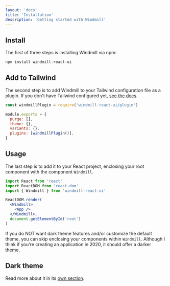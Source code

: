 ```yaml
---
layout: 'docs'
title: 'Installation'
description: 'Getting started with Windmill'
---
```


## Install

The first of three steps is installing Windmill via npm:

```sh title=Terminal
npm install windmill-react-ui
```

## Add to Tailwind

The second step is to add Windmill to your Tailwind configuration file as a plugin. If you don't have Tailwind configured yet, [see the docs](https://tailwindcss.com/docs/installation).

```js title=tailwind.config.js
const windmillPlugin = require('windmill-react-ui/plugin')

module.exports = {
  purge: [],
  theme: {},
  variants: {},
  plugins: [windmillPlugin()],
}
```

## Usage

The last step is to add it to your React project, enclosing your root component with the component `Windmill`.

```jsx title=App.js
import React from 'react'
import ReactDOM from 'react-dom'
import { Windmill } from 'windmill-react-ui'

ReactDOM.render(
  <Windmill>
    <App />
  </Windmill>,
  document.getElementById('root')
)
```

If you do NOT want dark theme features and/or customize the default theme, you can skip enclosing your components within `Windmill`. Although I think if you're creating an application in 2020, it should offer a darker theme.

## Dark theme

Read more about it in its [own section](dark-theme).
